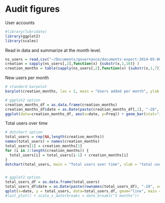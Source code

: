 Audit figures
========================================================

User accounts
```r
#library(lubridate)
library(ggplot2)
library(scales)
```

Read in data and summarize at the month level.
```r
ns_users = read.csv("~/Documents/governance/documents-export-2014-05-06/non-sage-users-updated.csv")
creation = sapply(ns_users[,2],function(x) {substr(x,1,10)} )
creation_months = table(sapply(ns_users[,2],function(x) {substr(x,1,7)} ))
```

New users per month
```r
# standard barpolot
barplot(creation_months, las = 2, main = "Users added per month", ylab = "number of new users")

# ggplot2 option
creation_months_df = as.data.frame(creation_months)
creation_months_df$date = as.Date(paste(creation_months_df[,1], "-28", sep=""))
ggplot(data=creation_months_df, aes(x=date, y=Freq)) + geom_bar(stat="identity") + ggtitle("Users added per month") + ylab("number of new users")
```

Total users over time
```r
# dotchart option
total_users = rep(NA,length(creation_months))
names(total_users) = names(creation_months)
total_users[1] = creation_months[1]
for (i in 2:length(creation_months)) {
  total_users[i] = total_users[i-1] + creation_months[i]
}
dotchart(total_users, main = "Total users over time", xlab = "total users")


# ggplot2 option
total_users_df = as.data.frame(total_users)
total_users_df$date = as.Date(paste(rownames(total_users_df), "-28", sep=""))
qplot(x=date, y = total_users, data=total_users_df, geom="line", main = "Total users over time", ylab = "total users")
#last_plot() + scale_x_date(breaks = date_breaks("3 months"))
```

